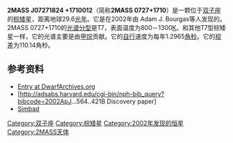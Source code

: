 {{Starbox begin
| name=2MASS J07271824+1710012}}
{{Starbox observe
| epoch=J2000
| ra={{RA|07|27|18.24}}
| dec={{DEC|17|10|01.2}}
| constell=[[双子座|双子座]]
| appmag_v=
}}
{{Starbox character
| class=T7
| appmag_1=15.600 ± 0.061 
| appmag_1_passband=J
| appmag_2=15.756 ± 0.171 
| appmag_2_passband=H
| appmag_3=15.556 ± 0.194 
| appmag_3_passband=K
| b-v=
| u-b=
| variable=
}}
{{Starbox astrometry
| radial_v=
| prop_mo_ra=
| prop_mo_dec=
| parallax=110.14
| p_error=2.34
| parallax_footnote=
| absmag_v= }}
{{Starbox detail
| mass=
| radius=
| luminosity=
| temperature=800 – 1300
| metal=
| rotation=
| rotational_velocity=
| gravity=
| age=}}
{{Starbox catalog
| names=2MASS 0727+1710;<br>2MASSI J0727182+171001;<br>LEHPM 2- 461;<br>2MASSW J0727182+171001}}
{{Starbox end}}

'''2MASS J07271824 +1710012'''（简称'''2MASS 0727+1710'''）是一颗位于[[双子座|双子座]]的[[棕矮星|棕矮星]]，距离地球29.6[[光年|光年]]。它是在2002年由 Adam J. Bourgas等人发现的。2MASS 0727+1710的[[恒星光谱|光谱分型]]是T7，表面温度为800－1300[[热力学温标|K]]。和其他T7型棕矮星一样，它的光谱主要是由[[甲烷|甲烷]]贡献。它的[[自行|自行]]速度为每年1.2965[[角秒|角秒]]。它的[[视差|视差]]为110.14角秒。

==参考资料==
*[http://ldwarf.ipac.caltech.edu/archive/version5/viewlist.php?table=ltdwarf&format=html Entry at DwarfArchives.org]{{Wayback|url=http://ldwarf.ipac.caltech.edu/archive/version5/viewlist.php?table=ltdwarf&format=html |date=20190610082016 }}
*[http://adsabs.harvard.edu/cgi-bin/nph-bib_query?bibcode=2002ApJ...564..421B Discovery paper]{{Wayback|url=http://adsabs.harvard.edu/cgi-bin/nph-bib_query?bibcode=2002ApJ...564..421B |date=20170123233704 }}
*[http://simbad.u-strasbg.fr/simbad/sim-id?Ident=%40970450&Name=LEHPM%202-%20461 Simbad]{{Wayback|url=http://simbad.u-strasbg.fr/simbad/sim-id?Ident=%40970450&Name=LEHPM%202-%20461 |date=20190911002329 }}

{{双子座恒星}}
{{Sky|07|27|18.24|+|17|10|01.2}}
[[Category:双子座|Category:双子座]]
[[Category:棕矮星|Category:棕矮星]]
[[Category:2002年发现的恒星|Category:2002年发现的恒星]]
[[Category:2MASS天体|Category:2MASS天体]]